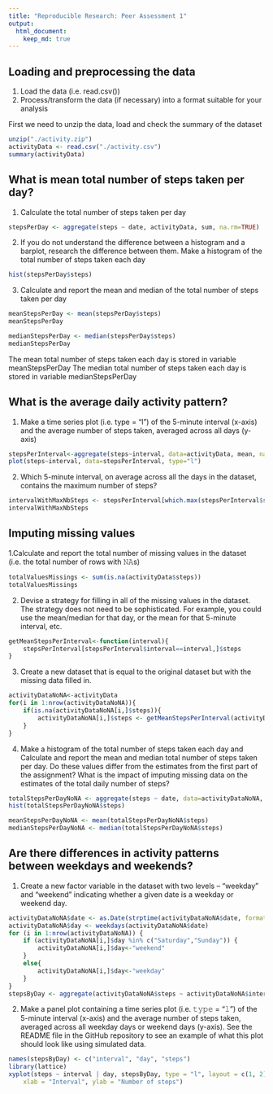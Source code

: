 ```yaml
---
title: "Reproducible Research: Peer Assessment 1"
output: 
  html_document:
    keep_md: true
---
```



## Loading and preprocessing the data

1. Load the data (i.e. \color{red}{\verb|read.csv()|}read.csv())
2. Process/transform the data (if necessary) into a format suitable for your analysis

First we need to unzip the data, load and check the summary of the dataset

```r
unzip("./activity.zip")
activityData <- read.csv("./activity.csv")
summary(activityData)
```

## What is mean total number of steps taken per day?

1. Calculate the total number of steps taken per day

```r
stepsPerDay <- aggregate(steps ~ date, activityData, sum, na.rm=TRUE)
```

2. If you do not understand the difference between a histogram and a barplot, research the difference between them. Make a histogram of the total number of steps taken each day

```r

hist(stepsPerDay$steps)

```

3. Calculate and report the mean and median of the total number of steps taken per day

```r
meanStepsPerDay <- mean(stepsPerDay$steps)
meanStepsPerDay
```
```r

medianStepsPerDay <- median(stepsPerDay$steps)
medianStepsPerDay

```
The mean total number of steps taken each day is stored in variable meanStepsPerDay
The median total number of steps taken each day is stored in variable medianStepsPerDay


## What is the average daily activity pattern?

1. Make a time series plot (i.e. \color{red}{\verb|type = "l"|}type = "l") of the 5-minute interval (x-axis) and the average number of steps taken, averaged across all days (y-axis)

```r

stepsPerInterval<-aggregate(steps~interval, data=activityData, mean, na.rm=TRUE)
plot(steps~interval, data=stepsPerInterval, type="l")

```


2. Which 5-minute interval, on average across all the days in the dataset, contains the maximum number of steps?

```r
intervalWithMaxNbSteps <- stepsPerInterval[which.max(stepsPerInterval$steps),]$interval
intervalWithMaxNbSteps
```




## Imputing missing values

1.Calculate and report the total number of missing values in the dataset (i.e. the total number of rows with 𝙽𝙰s)

```r
totalValuesMissings <- sum(is.na(activityData$steps))
totalValuesMissings
```
2. Devise a strategy for filling in all of the missing values in the dataset. The strategy does not need to be sophisticated. For example, you could use the mean/median for that day, or the mean for that 5-minute interval, etc.

```r
getMeanStepsPerInterval<-function(interval){
    stepsPerInterval[stepsPerInterval$interval==interval,]$steps
}
```
3. Create a new dataset that is equal to the original dataset but with the missing data filled in.

```r
activityDataNoNA<-activityData
for(i in 1:nrow(activityDataNoNA)){
    if(is.na(activityDataNoNA[i,]$steps)){
        activityDataNoNA[i,]$steps <- getMeanStepsPerInterval(activityDataNoNA[i,]$interval)
    }
}
```
4. Make a histogram of the total number of steps taken each day and Calculate and report the mean and median total number of steps taken per day. Do these values differ from the estimates from the first part of the assignment? What is the impact of imputing missing data on the estimates of the total daily number of steps?

```r
totalStepsPerDayNoNA <- aggregate(steps ~ date, data=activityDataNoNA, sum)
hist(totalStepsPerDayNoNA$steps)
```
```r
meanStepsPerDayNoNA <- mean(totalStepsPerDayNoNA$steps)
medianStepsPerDayNoNA <- median(totalStepsPerDayNoNA$steps)
```



## Are there differences in activity patterns between weekdays and weekends?

1. Create a new factor variable in the dataset with two levels – “weekday” and “weekend” indicating whether a given date is a weekday or weekend day.

```r
activityDataNoNA$date <- as.Date(strptime(activityDataNoNA$date, format="%Y-%m-%d"))
activityDataNoNA$day <- weekdays(activityDataNoNA$date)
for (i in 1:nrow(activityDataNoNA)) {
    if (activityDataNoNA[i,]$day %in% c("Saturday","Sunday")) {
        activityDataNoNA[i,]$day<-"weekend"
    }
    else{
        activityDataNoNA[i,]$day<-"weekday"
    }
}
stepsByDay <- aggregate(activityDataNoNA$steps ~ activityDataNoNA$interval + activityDataNoNA$day, activityDataNoNA, mean)
```

2. Make a panel plot containing a time series plot (i.e. 𝚝𝚢𝚙𝚎 = “𝚕”) of the 5-minute interval (x-axis) and the average number of steps taken, averaged across all weekday days or weekend days (y-axis). See the README file in the GitHub repository to see an example of what this plot should look like using simulated data.

```r
names(stepsByDay) <- c("interval", "day", "steps")
library(lattice)
xyplot(steps ~ interval | day, stepsByDay, type = "l", layout = c(1, 2), 
    xlab = "Interval", ylab = "Number of steps")
```






